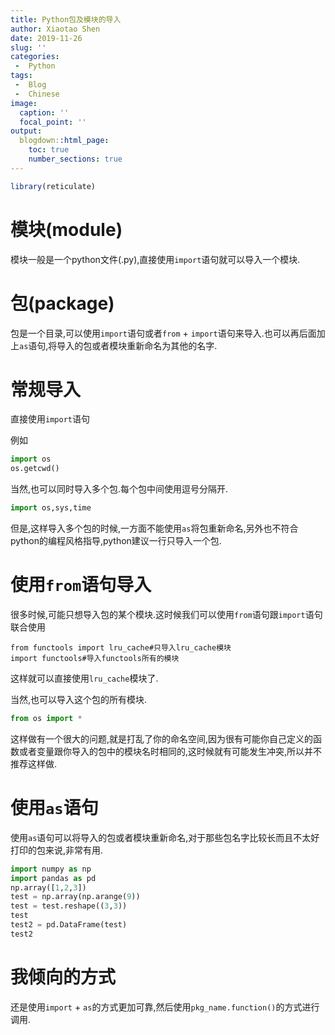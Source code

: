 ```yaml
---
title: Python包及模块的导入
author: Xiaotao Shen
date: 2019-11-26
slug: ''
categories:
 -  Python
tags:
 -  Blog
 -  Chinese
image:
  caption: ''
  focal_point: ''
output:
  blogdown::html_page:
    toc: true
    number_sections: true
---
```


```r
library(reticulate)
```

# 模块(module)

模块一般是一个python文件(.py),直接使用`import`语句就可以导入一个模块.

# 包(package)

包是一个目录,可以使用`import`语句或者`from` + `import`语句来导入.也可以再后面加上`as`语句,将导入的包或者模块重新命名为其他的名字.

# 常规导入

直接使用`import`语句

例如

```python
import os
os.getcwd()
```

当然,也可以同时导入多个包.每个包中间使用逗号分隔开.

```python
import os,sys,time
```

但是,这样导入多个包的时候,一方面不能使用`as`将包重新命名,另外也不符合python的编程风格指导,python建议一行只导入一个包.

# 使用`from`语句导入

很多时候,可能只想导入包的某个模块.这时候我们可以使用`from`语句跟`import`语句联合使用

```(python)
from functools import lru_cache#只导入lru_cache模块
import functools#导入functools所有的模块
```

这样就可以直接使用`lru_cache`模块了.

当然,也可以导入这个包的所有模块.

```python
from os import *
```

这样做有一个很大的问题,就是打乱了你的命名空间,因为很有可能你自己定义的函数或者变量跟你导入的包中的模块名时相同的,这时候就有可能发生冲突,所以并不推荐这样做.

# 使用`as`语句

使用`as`语句可以将导入的包或者模块重新命名,对于那些包名字比较长而且不太好打印的包来说,非常有用.

```python
import numpy as np
import pandas as pd
np.array([1,2,3])
test = np.array(np.arange(9))
test = test.reshape((3,3))
test
test2 = pd.DataFrame(test)
test2
```


# 我倾向的方式

还是使用`import` + `as`的方式更加可靠,然后使用`pkg_name.function()`的方式进行调用.






